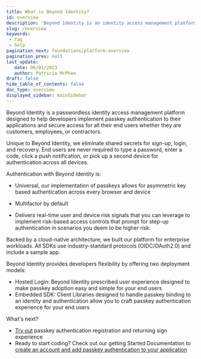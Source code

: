 ```yaml
---
title: What is Beyond Identity?
id: overview
description: 'Beyond Identity is an identity access management platform designed to help developers deploy the strongest authentication primitives on the planet for customers, employees, and contractors.'
slug: /overview 
keywords: 
 - faq
 - help
pagination_next: foundations/platform-overview
pagination_prev: null
last_update: 
   date: 06/01/2023
   author: Patricia McPhee
draft: false
hide_table_of_contents: false
doc_type: overview
displayed_sidebar: mainSidebar
---
```




Beyond Identity is a passwordless identity access management platform designed to help developers implement passkey authentication to their applications and secure access for all their end users whether they are customers, employees, or contractors.

Unique to Beyond Identity, we eliminate shared secrets for sign-up, login, and recovery. End users are never required to type a password, enter a code, click a push notification, or pick up a second device for authentication across all devices.

Authentication with Beyond Identity is:

- Universal, our implementation of passkeys allows for asymmetric key based authentication across every browser and device

- Multifactor by default

- Delivers real-time user and device risk signals that you can leverage to implement risk-based access controls that prompt for step-up authentication in scenarios you deem to be higher risk.

Backed by a cloud-native architecture, we built our platform for enterprise workloads. All SDKs use industry-standard protocols (OIDC/OAuth2.0) and include a sample app.

Beyond Identity provides developers flexibility by offering two deployment models:  
 - Hosted Login: Beyond Identity prescribed user experience designed to make passkey adoption easy and simple for your end users  
 - Embedded SDK: Client Libraries designed to handle passkey binding to an identity and authentication allow you to craft passkey authentication experience for your end users  

 
What's next?  
 - [Try out](/docs/select-experience) passkey authentication registration and returning sign experience   
 - Ready to start coding? Check out our getting Started Documentation to [create an account and add passkey authentication to your application](/docs/get-started )  
 


